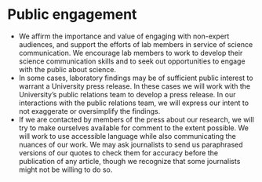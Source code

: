 # Public engagement

- We affirm the importance and
    value of engaging with non-expert audiences, and support the efforts
    of lab members in service of science communication. We encourage lab
    members to work to develop their science communication skills and to
    seek out opportunities to engage with the public about science.
- In some cases, laboratory
    findings may be of sufficient public interest to warrant a
    University press release. In these cases we will work with the University’s public
    relations team to develop a press release.  In our interactions with the
    public relations team, we will express our intent to not exaggerate
    or oversimplify the findings.
- If we are contacted by
    members of the press about our research, we will try to make
    ourselves available for comment to the extent possible. We will work
    to use accessible language while also communicating the nuances of
    our work. We may ask journalists to send us paraphrased versions of
    our quotes to check them for accuracy before the publication of any
    article, though we recognize that some journalists might not be
    willing to do so.